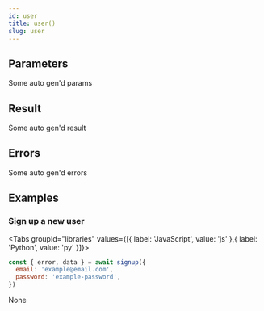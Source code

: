 ```yaml
---
id: user
title: user()
slug: user
---
```







## Parameters

Some auto gen'd params

## Result

Some auto gen'd result

## Errors

Some auto gen'd errors

## Examples
### Sign up a new user

<Tabs
  groupId="libraries"
  values={[{ label: 'JavaScript', value: 'js' },{ label: 'Python', value: 'py' }]}>

<TabItem value="js">

```js
const { error, data } = await signup({
  email: 'example@email.com',
  password: 'example-password',
})
```


</TabItem>
<TabItem value="py">

None

</TabItem>

</Tabs>